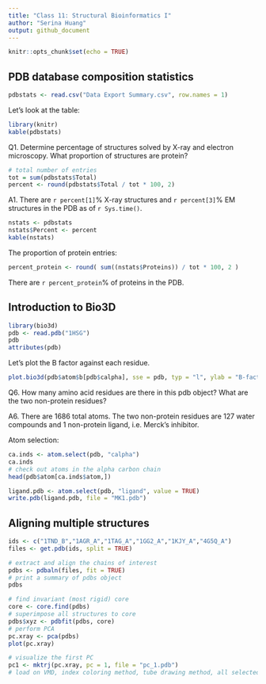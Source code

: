 ```yaml
---
title: "Class 11: Structural Bioinformatics I"
author: "Serina Huang"
output: github_document
---
```


```r
knitr::opts_chunk$set(echo = TRUE)
```

## PDB database composition statistics

```r
pdbstats <- read.csv("Data Export Summary.csv", row.names = 1)
```

Let's look at the table:
```r
library(knitr)
kable(pdbstats)
```

Q1. Determine percentage of structures solved by X-ray and electron microscopy. What proportion of structures are protein?
```r
# total number of entries
tot = sum(pdbstats$Total)
percent <- round(pdbstats$Total / tot * 100, 2)
```

A1. There are `r percent[1]`% X-ray structures and `r percent[3]`% EM structures in the PDB as of `r Sys.time()`.
```r
nstats <- pdbstats
nstats$Percent <- percent
kable(nstats)
```

The proportion of protein entries:
```r
percent_protein <- round( sum((nstats$Proteins)) / tot * 100, 2 )
```

There are `r percent_protein`% of proteins in the PDB.

## Introduction to Bio3D
```r
library(bio3d)
pdb <- read.pdb("1HSG")
pdb
attributes(pdb)
```

Let's plot the B factor against each residue.
```r
plot.bio3d(pdb$atom$b[pdb$calpha], sse = pdb, typ = "l", ylab = "B-factor")
```

Q6. How many amino acid residues are there in this pdb object? What are the two non-protein residues?

A6. There are 1686 total atoms. The two non-protein residues are 127 water compounds and 1 non-protein ligand, i.e. Merck's inhibitor.

Atom selection:
```r
ca.inds <- atom.select(pdb, "calpha")
ca.inds
# check out atoms in the alpha carbon chain
head(pdb$atom[ca.inds$atom,])
```

```r
ligand.pdb <- atom.select(pdb, "ligand", value = TRUE)
write.pdb(ligand.pdb, file = "MK1.pdb")
```

## Aligning multiple structures
```r
ids <- c("1TND_B","1AGR_A","1TAG_A","1GG2_A","1KJY_A","4G5Q_A")
files <- get.pdb(ids, split = TRUE)

# extract and align the chains of interest
pdbs <- pdbaln(files, fit = TRUE)
# print a summary of pdbs object
pdbs
```

```r
# find invariant (most rigid) core
core <- core.find(pdbs)
# superimpose all structures to core
pdbs$xyz <- pdbfit(pdbs, core)
# perform PCA
pc.xray <- pca(pdbs)
plot(pc.xray)
```

```r
# visualize the first PC
pc1 <- mktrj(pc.xray, pc = 1, file = "pc_1.pdb")
# load on VMD, index coloring method, tube drawing method, all selected atoms
```


